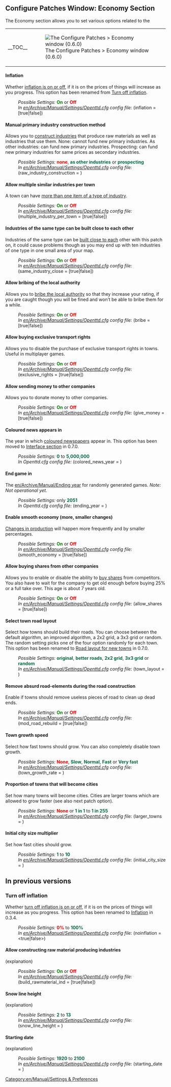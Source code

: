{{en/-}}{{en/Archive/Manual/Settings/Patch Config}}

==Configure Patches Window: Economy Section==
The Economy section allows you to set various options related to the
{| align="center"
|- valign="top"
|__TOC__
|[[File:en/Archive/Manual/Settings/0.6.0 configurepatches economy.png|frame|center|The Configure Patches > Economy window (0.6.0)]]
|}

====Inflation====
{{en/Feature|Old|align="right"|text=(since 0.3.4)}}
Whether [[en/Archive/Manual/Settings/Disable inflation|inflation is on or off]], if it is on the prices of things will increase as you progress. This option has been renamed from [[#turn-off-inflation|Turn off inflation]].
:''Possible Settings:'' <span style="color:green">'''On'''</span> or <span style="color:red">'''Off'''</span>
:''In [[en/Archive/Manual/Settings/Openttd.cfg]] config file:'' (inflation = [true|false])
{{en/-}}
====Manual primary industry construction method ====
{{en/Feature|0.6|align="right"|text=(since 0.6.0)}}
Allows you to [[en/Archive/Manual/Settings/Build raw material industries|construct industries]] that produce raw materials as well as industries that use them. None: cannot fund new primary industries. As other industries: can fund new primary industries. Prospecting: can fund new primary industries for same prices as secondary industries.
:''Possible Settings:'' <span style="color:red">'''none'''</span>, <span style="color:#00693E">'''as other industries'''</span> or <span style="color:#00693E">'''prospecting'''</span>
:''In [[en/Archive/Manual/Settings/Openttd.cfg]] config file:'' (raw_industry_construction = <num_val>)
{{en/-}}
====Allow multiple similar industries per town====
{{en/Feature|Old|align="right"|text=(since 0.2.0)}}
A town can have [[en/Archive/Manual/Settings/Multiple industries per town|more than one item of a type of industry]].
:''Possible Settings:'' <span style="color:green">'''On'''</span> or <span style="color:red">'''Off'''</span>
:''In [[en/Archive/Manual/Settings/Openttd.cfg]] config file:'' (multiple_industry_per_town = [true|false])
{{en/-}}
====Industries of the same type can be built close to each other====
{{en/Feature|-1.0|align="right"|text=(since 0.2.0 to 1.0.0)}}
Industries of the same type can be [[en/Archive/Manual/Settings/Same industries close|built close to each]] other with this patch on, it could cause problems though as you may end up with ten industries of one type in one small area of your map.
:''Possible Settings:'' <span style="color:green">'''On'''</span> or <span style="color:red">'''Off'''</span>
:''In [[en/Archive/Manual/Settings/Openttd.cfg]] config file:'' (same_industry_close = [true|false])
{{en/-}}
====Allow bribing of the local authority====
{{en/Feature|Old|align="right"|text=(since 0.3.0)}}
Allows you to [[en/Archive/Manual/Settings/Bribe authority|bribe the local authority]] so that they increase your rating, if you are caught though you will be fined and won’t be able to bribe them for a while.
:''Possible Settings:'' <span style="color:green">'''On'''</span> or <span style="color:red">'''Off'''</span>
:''In [[en/Archive/Manual/Settings/Openttd.cfg]] config file:'' (bribe = [true|false])
{{en/-}}
====Allow buying exclusive transport rights====
{{en/Feature|0.6|align="right"|text=(since 0.6.0)}}
Allows you to disable the purchase of exclusive transport rights in towns. Useful in multiplayer games.
:''Possible Settings:'' <span style="color:green">'''On'''</span> or <span style="color:red">'''Off'''</span>
:''In [[en/Archive/Manual/Settings/Openttd.cfg]] config file:'' (exclusive_rights = [true|false])
{{en/-}}
==== Allow sending money to other companies ====
{{en/Archive/Feature period|0.6|0.6|align="right"|text=(since 0.6.0 to 0.6.3)}}
Allows you to donate money to other companies. 
:''Possible Settings:'' <span style="color:green">'''On'''</span> or <span style="color:red">'''Off'''</span>
:''In [[en/Archive/Manual/Settings/Openttd.cfg]] config file:'' (give_money = [true|false])
{{en/-}}
====Coloured news appears in====
{{en/Feature|Old|align="right"|text=(since 0.3.2)}}
The year in which [[en/Archive/Manual/Settings/Coloured newspaper|coloured newspapers]] appear in.
This option has been moved to [[en/Archive/Manual/Settings/Advanced Settings/Interface#coloured-news-appears-in|Interface section]] in 0.7.0.
:''Possible Settings:'' <span style="color:#00693E">'''0'''</span> to <span style="color:#00693E">'''5,000,000'''</span>
:''In Openttd.cfg config file:'' (colored_news_year = <num_val>)
{{en/-}}
====End game in====
{{en/Feature|-0.6|align="right"|text=(since 0.3.6 to 0.6.3)}}
The [[en/Archive/Manual/Ending year]] for randomly generated games.  ''Note: Not operational yet.''
:''Possible Settings:'' only <span style="color:#00693E">'''2051'''</span>
:''In Openttd.cfg config file:'' (ending_year = <num_val>)
{{en/-}}
====Enable smooth economy (more, smaller changes)====
{{en/Feature|Old|align="right"|text=(since 0.3.3)}}
[[en/Archive/Manual/Settings/Smooth economy|Changes in production]] will happen more frequently and by smaller percentages.
:''Possible Settings:'' <span style="color:green">'''On'''</span> or <span style="color:red">'''Off'''</span>
:''In [[en/Archive/Manual/Settings/Openttd.cfg]] config file:'' (smooth_economy = [true|false])
{{en/-}}
====Allow buying shares from other companies====
{{en/Feature|-0.6|align="right"|text=(since 0.3.6 to 0.6.3)}}
Allows you to enable or disable the ability to [[en/Manual/Economy|buy shares]] from competitors. You also have to wait for the company to get old enough before buying 25% or a full take over. This age is about 7 years old.
:''Possible Settings:'' <span style="color:green">'''On'''</span> or <span style="color:red">'''Off'''</span>
:''In [[en/Archive/Manual/Settings/Openttd.cfg]] config file:'' (allow_shares = [true|false])
{{en/-}}
==== Select town road layout ====
{{en/Feature|0.6|align="right"|text=(since 0.6.0)}}
Select how towns should build their roads. You can choose between the default algorithm, an improved algorithm, a 2x2 grid, a 3x3 grid or random. The random setting picks one of the four option randomly for each town. This option has been renamed to [[en/Archive/Manual/Settings/Advanced Settings/Economy#road-layout-for-new-towns|Road layout for new towns]] in 0.7.0.
:''Possible Settings:'' <span style="color:#00693E">'''original'''</span>, <span style="color:#00693E">'''better roads'''</span>, <span style="color:#00693E">'''2x2 grid'''</span>, <span style="color:#00693E">'''3x3 grid'''</span> or <span style="color:#00693E">'''random'''</span>
:''In [[en/Archive/Manual/Settings/Openttd.cfg]] config file:'' (town_layout = <num_val>)
====Remove absurd road-elements during the road construction====
{{en/Feature|0.6|align="right"|text=(since 0.6.0)}}
Enable if towns should remove useless pieces of road to clean up dead ends.
:''Possible Settings:'' <span style="color:green">'''On'''</span> or <span style="color:red">'''Off'''</span>
:''In [[en/Archive/Manual/Settings/Openttd.cfg]] config file:'' (mod_road_rebuild = [true|false])
{{en/-}}
==== Town growth speed ====
{{en/Feature|0.6|align="right"|text=(since 0.6.0)}}
Select how fast towns should grow. You can also completely disable town growth.
:''Possible Settings:'' <span style="color:red">'''None'''</span>, <span style="color:#00693E">'''Slow'''</span>, <span style="color:#00693E">'''Normal'''</span>, <span style="color:#00693E">'''Fast'''</span> or <span style="color:#00693E">'''Very fast'''</span>
:''In [[en/Archive/Manual/Settings/Openttd.cfg]] config file:'' (town_growth_rate = <num_val>)
{{en/-}}
==== Proportion of towns that will become cities ====
{{en/Feature|0.6|align="right"|text=(since 0.6.0)}}
Set how many towns will become cities. Cities are larger towns which are allowed to grow faster (see also next patch option).
:''Possible Settings:'' <span style="color:red">'''None'''</span> or <span style="color:#00693E">'''1 in 1'''</span> to <span style="color:#00693E">'''1 in 255'''</span>
:''In [[en/Archive/Manual/Settings/Openttd.cfg]] config file:'' (larger_towns = <num_val>)
{{en/-}}
==== Initial city size multiplier ====
{{en/Feature|0.6|align="right"|text=(since 0.6.0)}}
Set how fast cities should grow.
:''Possible Settings:'' <span style="color:#00693E">'''1'''</span> to <span style="color:#00693E">'''10'''</span>
:''In [[en/Archive/Manual/Settings/Openttd.cfg]] config file:'' (initial_city_size = <num_val>)
{{en/-}}
==In previous versions==
===Turn off inflation===
{{en/Feature|-Old|align="right"|text=(since 0.2.0 to 0.3.3)}}
Whether [[en/Archive/Manual/Settings/Disable inflation|turn off inflation is on or off]], if it is on the prices of things will increase as you progress. This option has been renamed to [[#inflation|Inflation]] in 0.3.4.
:''Possible Settings:'' <span style="color:red">'''0%'''</span> to <span style="color:#00693E">'''100%'''</span>
:''In [[en/Archive/Manual/Settings/Openttd.cfg]] config file:'' (noinflation = <true|false>)
{{en/-}}
====Allow constructing raw material producing industries====
{{en/Feature|-0.5|align="right"|text=(since 0.3.2 to 0.5.3)}}
(explanation)
:''Possible Settings:'' <span style="color:green">'''On'''</span> or <span style="color:red">'''Off'''</span>
:''In [[en/Archive/Manual/Settings/Openttd.cfg]] config file:'' (build_rawmaterial_ind = [true|false])
{{en/-}}
====Snow line height====
{{en/Feature|-Old|align="right"|text=(since 0.3.2 to 0.4.8)}}
(explanation)
:''Possible Settings:'' <span style="color:#00693E">'''2'''</span> to <span style="color:#00693E">'''13'''</span>
:''In [[en/Archive/Manual/Settings/Openttd.cfg]] config file:'' (snow_line_height = <num_val>)
{{en/-}}
====Starting date====
{{en/Feature|-Old|align="right"|text=(since 0.3.2 to 0.4.8)}}
(explanation)
:''Possible Settings:'' <span style="color:#00693E">'''1920'''</span> to <span style="color:#00693E">'''2100'''</span>
:''In [[en/Archive/Manual/Settings/Openttd.cfg]] config file:'' (starting_date = <num_val>)
{{en/-}}

[[Category:en/Manual/Settings & Preferences]]